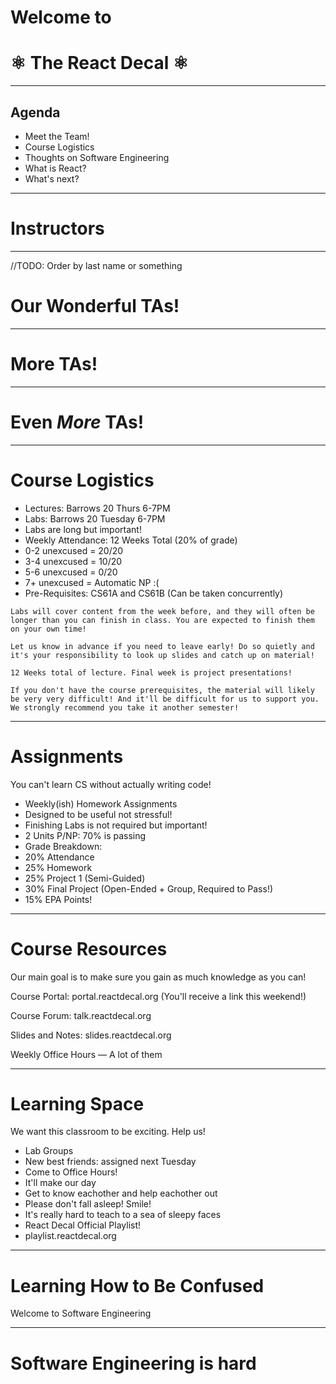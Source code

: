 


<Head>
  <title>React Decal Week 1</title>
</Head>

# Welcome to
# ⚛️ The React Decal ⚛️

---

## Agenda

<ul style={{textAlign: 'left'}}>
  <Appear>
    <li> Meet the Team!</li>
    <li> Course Logistics </li>
    <li> Thoughts on Software Engineering</li>
    <li> What is React?</li>
    <li> What's next?</li>
  </Appear>
</ul>

---

# Instructors

<div style={{display: "flex", justifyContent: 'center'}}>
  <Instructor name='Ethan Lee' size='200' image='ethan.png'/>
  <Instructor name='Aivant Goyal' size='200' image='aivant.png'/>
</div>

---

//TODO: Order by last name or something
# Our Wonderful TAs!


<div style={{display: "flex", flexWrap: "wrap", justifyContent: "center"}} >

  <TA name="Zachary Kirby" size="175" image="kirby.png"/>
  <TA name="Adhiv Dhar" size="175" image="adhiv.jpg"/>
  <TA name="Alejandro Garcia Salas" size="175" image="alejandro.jpeg"/>
  <TA name="Brenda Zhang" size="175" image="brenda.jpeg"/>

</div>

---

# More TAs!


<div style={{display: "flex", flexWrap: "wrap", justifyContent: "center"}} >

  <TA name="Linus Lee" size="175" image="linus.jpeg"/>
  <TA name="Selina Feng" size="175" image="selina.jpeg"/>
  <TA name="Arpan Pal" size="175" image="arpan.png"/>
  <TA name="Wilson Wang" size="175" image="wilson.png"/>

</div>

---

# Even <i>More</i> TAs!


<div style={{display: "flex", flexWrap: "wrap", justifyContent: "center"}} >

  <TA name="Amitav Baruah" size="175" image="amitav.png"/>
  <TA name="Trevor Aquino" size="175" image="trevor.png"/>
  <TA name="Isabelle Zhou" size="175" image="isabelle.png"/>

</div>

---

# Course Logistics

<ul style={{textAlign: 'left'}}>
  <Appear>
    <li>Lectures: Barrows 20 Thurs 6-7PM</li>
    <li>Labs: Barrows 20 Tuesday 6-7PM</li>
    <li style={{marginLeft:'2em', paddingBottom:'0'}}>Labs are long but important!
    </li>
    <li>Weekly Attendance: 12 Weeks Total (20% of grade)</li>
    <li style={{marginLeft:'2em' }}>0-2 unexcused = 20/20</li>
    <li style={{marginLeft:'2em' }}>3-4 unexcused = 10/20</li>
    <li style={{marginLeft:'2em' }}>5-6 unexcused = 0/20</li>
    <li style={{marginLeft:'2em', paddingBottom:'0'}}>7+ unexcused = Automatic NP :(</li>
    <li> Pre-Requisites: CS61A and CS61B (Can be taken concurrently) </li>
  </Appear>
</ul>

```notes 
Labs will cover content from the week before, and they will often be longer than you can finish in class. You are expected to finish them on your own time! 

Let us know in advance if you need to leave early! Do so quietly and it's your responsibility to look up slides and catch up on material! 

12 Weeks total of lecture. Final week is project presentations!

If you don't have the course prerequisites, the material will likely be very very difficult! And it'll be difficult for us to support you. We strongly recommend you take it another semester!
```

---

# Assignments

You can't learn CS without actually writing code! 

<ul style={{textAlign: 'left'}}>
  <Appear>
    <li> Weekly(ish) Homework Assignments</li>
      <li style={{marginLeft:'2em', paddingBottom:'0'}}> Designed to be useful not stressful!</li>
    <li> Finishing Labs is not required but important! </li>
    <li> 2 Units P/NP: 70% is passing</li>
    <li> Grade Breakdown:</li>
      <li style={{marginLeft:'2em'}}>20% Attendance</li>
      <li style={{marginLeft:'2em'}}>25% Homework</li>
      <li style={{marginLeft:'2em'}}>25% Project 1 (Semi-Guided)</li>
      <li style={{marginLeft:'2em'}}>30% Final Project (Open-Ended + Group, Required to Pass!)</li>
      <li style={{marginLeft:'2em', paddingBottom:'0'}}>15% EPA Points!</li>
  </Appear>
</ul>

---

# Course Resources

Our main goal is to make sure you gain as much knowledge as you can!

<div  style={{textAlign: 'left'}}>
<Appear style={{textAlign: 'left'}}>
<p>Course Portal: portal.reactdecal.org (You'll receive a link this weekend!)</p>
<p>Course Forum: talk.reactdecal.org</p>
<p>Slides and Notes: slides.reactdecal.org</p>
<p>Weekly Office Hours — A lot of them</p>
</Appear>
</div>

---

# Learning Space

We want this classroom to be exciting. Help us!

<ul style={{textAlign: 'left'}}>
  <Appear>
    <li> Lab Groups</li>
      <li style={{marginLeft:'2em', paddingBottom:'0'}}>New best friends: assigned next Tuesday</li>
    <li> Come to Office Hours! </li>
      <li style={{marginLeft:'2em', paddingBottom:'0'}}>It'll make our day</li>
    <li> Get to know eachother and help eachother out </li>
    <li> Please don't fall asleep! Smile!</li>
      <li style={{marginLeft:'2em', paddingBottom:'0'}}> It's really hard to teach to a sea of sleepy faces </li>
    <li>React Decal Official Playlist!</li>
      <li style={{marginLeft:'2em', paddingBottom:'0'}}> playlist.reactdecal.org </li>

  </Appear>
</ul>

---

# Learning How to Be Confused
Welcome to Software Engineering

---

# Software Engineering is hard